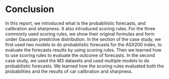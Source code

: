 # Conclusion

In this report, we introduced what is the probabilistic forecasts, and calibration and sharpness. It also introduced scoring rules. For the three commonly used scoring rules, we show their original formulas and form under Gaussian predictive distribution. In the section of the case study, we first used two models to do probabilistic forecasts for the ASX200 index, to evaluate the forecasts results by using scoring rules. Then we learned how to use scoring rules to evaluate the outcome of forecasts. In the second case study, we used the M3 datasets and used multiple models to do probabilistic forecasts. We learned how the scoring rules evaluated both the probabilities and the results of car calibration and sharpness.
